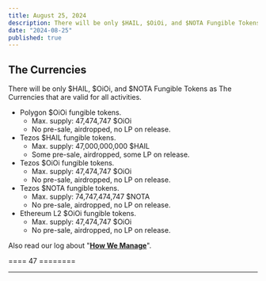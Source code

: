 ```yaml
---
title: August 25, 2024
description: There will be only $HAIL, $OiOi, and $NOTA Fungible Tokens as The Currencies that are valid for all activities.
date: "2024-08-25"
published: true
---
```


## The Currencies

There will be only $HAIL, $OiOi, and $NOTA Fungible Tokens as The Currencies that are valid for all activities.

- Polygon $OiOi fungible tokens.
    - Max. supply: 47,474,747 $OiOi
    - No pre-sale, airdropped, no LP on release.
- Tezos $HAIL fungible tokens.
    - Max. supply: 47,000,000,000 $HAIL
    - Some pre-sale, airdropped, some LP on release.
- Tezos $OiOi fungible tokens.
    - Max. supply: 47,474,747 $OiOi
    - No pre-sale, airdropped, no LP on release.
- Tezos $NOTA fungible tokens.
    - Max. supply: 74,747,474,747 $NOTA
    - No pre-sale, airdropped, no LP on release.
- Ethereum L2 $OiOi fungible tokens.
    - Max. supply: 47,474,747 $OiOi
    - No pre-sale, airdropped, no LP on release.

Also read our log about "**[How We Manage](/loggers/20240824)**".

==== 47 ========

---